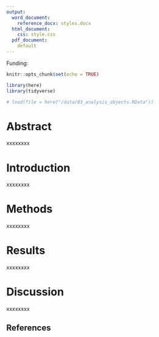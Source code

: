 ```yaml
---
output:
  word_document:
    reference_docx: styles.docx
  html_document:
    css: style.css
  pdf_document:
    default
---
```


Funding: 

```r
knitr::opts_chunk$set(echo = TRUE)
```

```r
library(here)
library(tidyverse)
```

```r
# load(file = here("/data/03_analysis_objects.RData"))
```

# Abstract

xxxxxxxx

\pagebreak

# Introduction

xxxxxxxx

# Methods

xxxxxxxx

# Results

xxxxxxxx

# Discussion

xxxxxxxx

\pagebreak

## References
